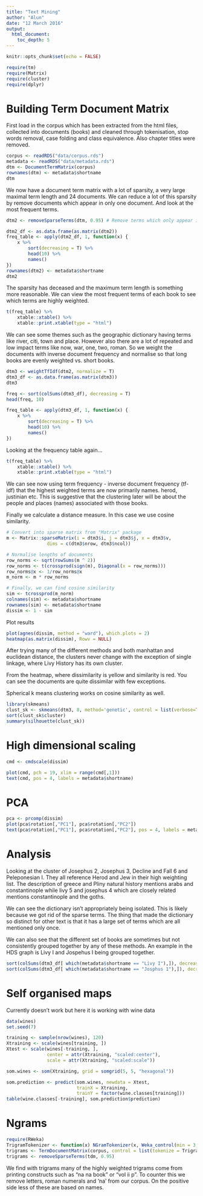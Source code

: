 ```yaml
---
title: "Text Mining"
author: "Alun"
date: "12 March 2016"
output: 
  html_document: 
    toc_depth: 5
---
```

```r
knitr::opts_chunk$set(echo = FALSE)
```

```r
require(tm)
require(Matrix)
require(cluster)
require(dplyr)
```

# Building Term Document Matrix
First load in the corpus which has been extracted from the html files, collected into documents (books) and cleaned through tokenisation, stop words removal, case folding and class equivalence. Also chapter titles were removed. 

```r
corpus <- readRDS("data/corpus.rds")
metadata <- readRDS("data/metadata.rds")
dtm <- DocumentTermMatrix(corpus)
rownames(dtm) <- metadata$shortname
dtm
```

We now have a document term matrix with a lot of sparsity, a very large maximal term length and 24 documents. We can reduce a lot of this sparsity by remove documents which appear in only one document. And look at the most frequent terms. 
```r
dtm2 <- removeSparseTerms(dtm, 0.95) # Remove terms which only appear in 1 document

dtm2_df <- as.data.frame(as.matrix(dtm2))
freq_table <- apply(dtm2_df, 1, function(x) {
    x %>%
        sort(decreasing = T) %>%
        head(10) %>%
        names()
})
rownames(dtm2) <- metadata$shortname
dtm2
```
The sparsity has deceased and the maximum term length is something more reasonable. We can view the most frequent terms of each book to see which terms are highly weighted. 

```r
t(freq_table) %>% 
    xtable::xtable() %>%
    xtable::print.xtable(type = "html")
```
We can see some themes such as the geographic dictionary having terms like river, citi, town and place. However also there are a lot of repeated and low impact terms like now, war, one, two, roman. So we weight the documents with inverse document frequency and normalise so that long books are evenly weighted vs. short books.  

```r
dtm3 <- weightTfIdf(dtm2, normalize = T)
dtm3_df <- as.data.frame(as.matrix(dtm3))
dtm3

freq <- sort(colSums(dtm3_df), decreasing = T)
head(freq, 10)

freq_table <- apply(dtm3_df, 1, function(x) {
    x %>%
        sort(decreasing = T) %>%
        head(10) %>%
        names()
})
```
Looking at the frequency table again...
```r
t(freq_table) %>% 
    xtable::xtable() %>%
    xtable::print.xtable(type = "html")
```

We can see now using term frequency - inverse document frequency (tf-idf) that the highest weighted terms are now primarily names. herod, justinian etc. This is suggestive that the clustering later will be about the people and places (names) associated with those books. 

Finally we calculate a distance measure. In this case we use cosine similarity. 
```r
# Convert into sparse matrix from "Matrix" package
m <- Matrix::sparseMatrix(i = dtm3$i, j = dtm3$j, x = dtm3$v,
               dims = c(dtm3$nrow, dtm3$ncol)) 

# Normalise lengths of documents
row_norms <- sqrt(rowSums(m ^ 2))
row_norms <- t(crossprod(sign(m), Diagonal(x = row_norms)))
row_norms@x <- 1/row_norms@x
m_norm <- m * row_norms

# Finally, we can find cosine similarity
sim <- tcrossprod(m_norm)
colnames(sim) <- metadata$shortname
rownames(sim) <- metadata$shortname
dissim <- 1 - sim
```

Plot results
```r
plot(agnes(dissim, method = "ward"), which.plots = 2)
heatmap(as.matrix(dissim), Rowv = NULL)
```
After trying many of the different methods and both manhattan and euclidean distance, the clusters never change with the exception of single linkage, where Livy History has its own cluster. 

From the heatmap, where dissimilarity is yellow and similarity is red. You can see the documents are quite dissimilar with few exceptions. 


Spherical k means clustering works on cosine similarity as well. 
```r
library(skmeans)
clust_sk <- skmeans(dtm3, 8, method='genetic', control = list(verbose=TRUE))
sort(clust_sk$cluster)
summary(silhouette(clust_sk))
```

# High dimensional scaling

```r
cmd <- cmdscale(dissim)

plot(cmd, pch = 19, xlim = range(cmd[,1]))
text(cmd, pos = 4, labels = metadata$shortname)
```

# PCA
```r
pca <- prcomp(dissim)
plot(pca$rotation[,"PC1"], pca$rotation[,"PC2"])
text(pca$rotation[,"PC1"], pca$rotation[,"PC2"], pos = 4, labels = metadata$shortname)
```

# Analysis
Looking at the cluster of Josephus 2, Josephus 3, Decline and Fall 6 and Peleponesian I. They all reference Herod and Jew in their high weighting list. The description of greece and Pliny natural history mentions arabs and constantinople while livy 5 and josephus 4 which are closely related mentions constantinople and the goths. 


We can see the dictionary isn't appropriately being isolated. This is likely because we got rid of the sparse terms. The thing that made the dictionary so distinct for other text is that it has a large set of terms which are all mentioned only once. 

We can also see that the different set of books are sometimes but not consistently grouped together by any of these methods. An example in the HDS graph is Livy I and Jospehus I being grouped together. 

```r
sort(colSums(dtm3_df[ which(metadata$shortname == "Livy I"),]), decreasing = T) %>% head(20)
sort(colSums(dtm3_df[ which(metadata$shortname == "Josphus 1"),]), decreasing = T) %>% head(20)
```



# Self organised maps
Currently doesn't work but here it is working with wine data
```r
data(wines)
set.seed(7)

training <- sample(nrow(wines), 120)
Xtraining <- scale(wines[training, ])
Xtest <- scale(wines[-training, ],
               center = attr(Xtraining, "scaled:center"),
               scale = attr(Xtraining, "scaled:scale"))

som.wines <- som(Xtraining, grid = somgrid(5, 5, "hexagonal"))

som.prediction <- predict(som.wines, newdata = Xtest,
                          trainX = Xtraining,
                          trainY = factor(wine.classes[training]))
table(wine.classes[-training], som.prediction$prediction)

```

# Ngrams
```r
require(RWeka)
TrigramTokenizer <- function(x) NGramTokenizer(x, Weka_control(min = 3, max = 3))
trigrams <- TermDocumentMatrix(corpus, control = list(tokenize = TrigramTokenizer))
trigrams <- removeSparseTerms(tdm, 0.95)
```
We find with trigrams many of the highly weighted trigrams come from printing constructs such as "na na book" or "vol ii p". To counter this we remove letters, roman numerals and 'na' from our corpus. On the positive side less of these are based on names. 
